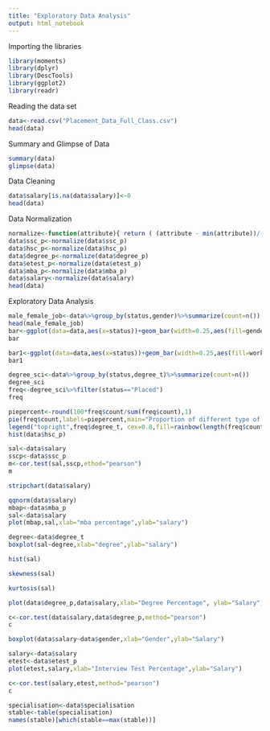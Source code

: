 ```yaml
---
title: "Exploratory Data Analysis"
output: html_notebook
---
```


Importing the libraries
```r
library(moments)
library(dplyr)
library(DescTools)
library(ggplot2)
library(readr)
```
Reading the data set
```r
data<-read.csv("Placement_Data_Full_Class.csv")
head(data)
```
Summary and Glimpse of Data
```r
summary(data)
glimpse(data)
```

Data Cleaning 
```r
data$salary[is.na(data$salary)]<-0
head(data)
```
Data Normalization 
```r
normalize<-function(attribute){ return ( (attribute - min(attribute))/(max(attribute)-min(attribute))) }
data$ssc_p<-normalize(data$ssc_p)
data$hsc_p<-normalize(data$hsc_p)
data$degree_p<-normalize(data$degree_p)
data$etest_p<-normalize(data$etest_p)
data$mba_p<-normalize(data$mba_p)
data$salary<-normalize(data$salary)
head(data)
```
Exploratory Data Analysis
```r
male_female_job<-data%>%group_by(status,gender)%>%summarize(count=n())
head(male_female_job)
bar<-ggplot(data=data,aes(x=status))+geom_bar(width=0.25,aes(fill=gender),position=position_dodge())+labs(title="Male-Female placed",subtitle="Number of male and female placed")
bar
```
```r
bar1<-ggplot(data=data,aes(x=status))+geom_bar(width=0.25,aes(fill=workex),position=position_dodge())+labs(title="Bar chart of workex being places",subtitle="Influence of work experience on placement")
bar1
```
```r
degree_sci<-data%>%group_by(status,degree_t)%>%summarize(count=n())
degree_sci
freq<-degree_sci%>%filter(status=="Placed")
freq
```
```r
piepercent<-round(100*freq$count/sum(freq$count),1)
pie(freq$count,labels=piepercent,main="Proportion of different type of gegree's who have been placed",col=rainbow(length(freq$count)))
legend("topright",freq$degree_t, cex=0.8,fill=rainbow(length(freq$count)))
hist(data$hsc_p)
```
```r
sal<-data$salary
sscp<-data$ssc_p
m<-cor.test(sal,sscp,ethod="pearson")
m
```
```r
stripchart(data$salary)
```
```r
qqnorm(data$salary)
mbap<-data$mba_p
sal<-data$salary
plot(mbap,sal,xlab="mba percentage",ylab="salary")
```
```r
degree<-data$degree_t
boxplot(sal~degree,xlab="degree",ylab="salary")
```
```r
hist(sal)
```
```r
skewness(sal)
```
```r
kurtosis(sal)
```
```r
plot(data$degree_p,data$salary,xlab="Degree Percentage", ylab="Salary")
```
```r
c<-cor.test(data$salary,data$degree_p,method="pearson")
c
```
```r
boxplot(data$salary~data$gender,xlab="Gender",ylab="Salary")
```
```r
salary<-data$salary
etest<-data$etest_p
plot(etest,salary,xlab="Interview Test Percentage",ylab="Salary")
```
```r
c<-cor.test(salary,etest,method="pearson")
c
```
```r
specialisation<-data$specialisation
stable<-table(specialisation)
names(stable)[which(stable==max(stable))]

```



